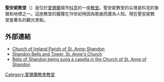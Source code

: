 '''聖安妮教堂'''（{{lang-en|Church of St Anne}}）是位於[[愛爾蘭|愛爾蘭]]城市[[科克_(愛爾蘭)|科克]]的一座[[教堂|教堂]]。聖安妮教堂的尖塔是科克的象徵和地標之一。這座教堂的鐘聲在19世紀時因為歌曲而廣為人知。現在聖安妮教堂是著名的觀光景點。

==外部連結==
*[http://saintannechurchshandon.wordpress.com/ Church of Ireland Parish of St. Anne-Shandon] {{Wayback|url=http://saintannechurchshandon.wordpress.com/ |date=20200103213039 }}
*[http://www.shandonbells.ie Shandon Bells and Tower, St. Anne's Church] {{Wayback|url=http://www.shandonbells.ie/ |date=20210207193430 }}
*[http://www.youtube.com/watch?v=yYFWFR3vOG0  Bells of Shandon being sung á capella in the Church of St. Anne of Shandon] {{Wayback|url=http://www.youtube.com/watch?v=yYFWFR3vOG0 |date=20160805082103 }}

[[Category:愛爾蘭教會教堂|Category:愛爾蘭教會教堂]]